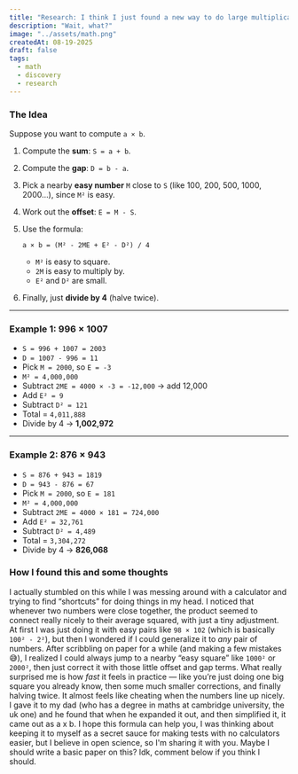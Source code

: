 ```yaml
---
title: "Research: I think I just found a new way to do large multiplications easily"
description: "Wait, what?"
image: "../assets/math.png"
createdAt: 08-19-2025
draft: false
tags:
  - math
  - discovery
  - research
---
```


### The Idea
Suppose you want to compute `a × b`.

1. Compute the **sum**: `S = a + b`.
2. Compute the **gap**: `D = b - a`.
3. Pick a nearby **easy number** `M` close to `S` (like 100, 200, 500, 1000, 2000…), since `M²` is easy.
4. Work out the **offset**: `E = M - S`.
5. Use the formula:

   ```
   a × b = (M² - 2ME + E² - D²) / 4
   ```

   - `M²` is easy to square.
   - `2M` is easy to multiply by.
   - `E²` and `D²` are small.
6. Finally, just **divide by 4** (halve twice).

---

### Example 1: 996 × 1007
- `S = 996 + 1007 = 2003`
- `D = 1007 - 996 = 11`
- Pick `M = 2000`, so `E = -3`
- `M² = 4,000,000`
- Subtract `2ME = 4000 × -3 = -12,000` → add 12,000
- Add `E² = 9`
- Subtract `D² = 121`
- Total = `4,011,888`
- Divide by 4 → **1,002,972**

---

### Example 2: 876 × 943
- `S = 876 + 943 = 1819`
- `D = 943 - 876 = 67`
- Pick `M = 2000`, so `E = 181`
- `M² = 4,000,000`
- Subtract `2ME = 4000 × 181 = 724,000`
- Add `E² = 32,761`
- Subtract `D² = 4,489`
- Total = `3,304,272`
- Divide by 4 → **826,068**

### How I found this and some thoughts
I actually stumbled on this while I was messing around with a calculator and trying to find “shortcuts” for doing things in my head. I noticed that whenever two numbers were close together, the product seemed to connect really nicely to their average squared, with just a tiny adjustment.
At first I was just doing it with easy pairs like `98 × 102` (which is basically `100² - 2²`), but then I wondered if I could generalize it to *any* pair of numbers. After scribbling on paper for a while (and making a few mistakes 😅), I realized I could always jump to a nearby “easy square” like `1000²` or `2000²`, then just correct it with those little offset and gap terms.
What really surprised me is how *fast* it feels in practice — like you’re just doing one big square you already know, then some much smaller corrections, and finally halving twice. It almost feels like cheating when the numbers line up nicely.
I gave it to my dad (who has a degree in maths at cambridge university, the uk one) and he found that when he expanded it out, and then simplified it, it came out as a x b. I hope this formula can help you, I was thinking about keeping it to myself as a secret sauce for making tests with no calculators easier, but I believe in open science, so I'm sharing it with you.
Maybe I should write a basic paper on this? Idk, comment below if you think I should. 